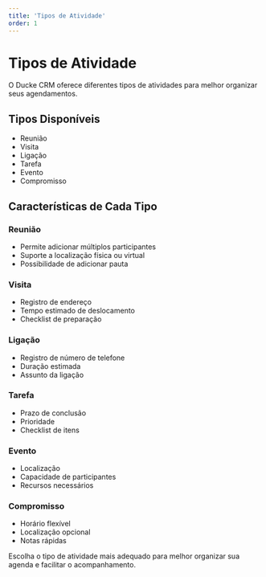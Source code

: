 ```yaml
---
title: 'Tipos de Atividade'
order: 1
---
```


# Tipos de Atividade

O Ducke CRM oferece diferentes tipos de atividades para melhor organizar seus agendamentos.

## Tipos Disponíveis

- Reunião
- Visita
- Ligação
- Tarefa
- Evento
- Compromisso

## Características de Cada Tipo

### Reunião
- Permite adicionar múltiplos participantes
- Suporte a localização física ou virtual
- Possibilidade de adicionar pauta

### Visita
- Registro de endereço
- Tempo estimado de deslocamento
- Checklist de preparação

### Ligação
- Registro de número de telefone
- Duração estimada
- Assunto da ligação

### Tarefa
- Prazo de conclusão
- Prioridade
- Checklist de itens

### Evento
- Localização
- Capacidade de participantes
- Recursos necessários

### Compromisso
- Horário flexível
- Localização opcional
- Notas rápidas


Escolha o tipo de atividade mais adequado para melhor organizar sua agenda e facilitar o acompanhamento.
